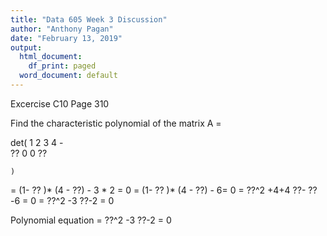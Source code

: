```yaml
---
title: "Data 605 Week 3 Discussion"
author: "Anthony Pagan"
date: "February 13, 2019"
output:
  html_document:
    df_print: paged
  word_document: default
---
```


Excercise C10 Page 310

Find the characteristic polynomial of the matrix A =

det(	1	2
        3	4
	-	 
	    ?? 	0
        0	??

    ) 

=  (1- ?? )* (4 - ??) - 3 * 2 = 0
=  (1- ?? )* (4 - ??) - 6= 0
= ??^2 +4+4 ??- ??-6 = 0
= ??^2 -3 ??-2 = 0


Polynomial equation = ??^2 -3 ??-2 = 0


